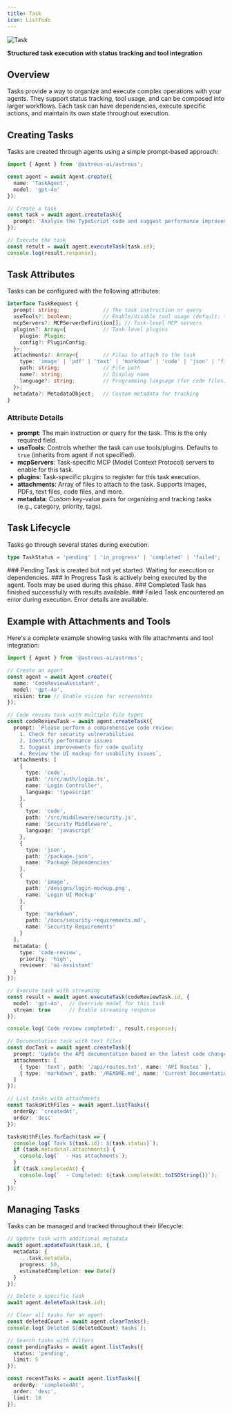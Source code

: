 ```yaml
---
title: Task
icon: ListTodo
---
```


![Task](/docs/task.webp)

**Structured task execution with status tracking and tool integration**


## Overview

Tasks provide a way to organize and execute complex operations with your agents. They support status tracking, tool usage, and can be composed into larger workflows. Each task can have dependencies, execute specific actions, and maintain its own state throughout execution.

## Creating Tasks

Tasks are created through agents using a simple prompt-based approach:

```typescript
import { Agent } from '@astreus-ai/astreus';

const agent = await Agent.create({
  name: 'TaskAgent',
  model: 'gpt-4o'
});

// Create a task
const task = await agent.createTask({
  prompt: 'Analyze the TypeScript code and suggest performance improvements'
});

// Execute the task
const result = await agent.executeTask(task.id);
console.log(result.response);
```

## Task Attributes

Tasks can be configured with the following attributes:

```typescript
interface TaskRequest {
  prompt: string;              // The task instruction or query
  useTools?: boolean;          // Enable/disable tool usage (default: true)
  mcpServers?: MCPServerDefinition[]; // Task-level MCP servers
  plugins?: Array<{            // Task-level plugins
    plugin: Plugin;
    config?: PluginConfig;
  }>;
  attachments?: Array<{        // Files to attach to the task
    type: 'image' | 'pdf' | 'text' | 'markdown' | 'code' | 'json' | 'file';
    path: string;              // File path
    name?: string;             // Display name
    language?: string;         // Programming language (for code files)
  }>;
  metadata?: MetadataObject;   // Custom metadata for tracking
}
```

### Attribute Details

- **prompt**: The main instruction or query for the task. This is the only required field.
- **useTools**: Controls whether the task can use tools/plugins. Defaults to `true` (inherits from agent if not specified).
- **mcpServers**: Task-specific MCP (Model Context Protocol) servers to enable for this task.
- **plugins**: Task-specific plugins to register for this task execution.
- **attachments**: Array of files to attach to the task. Supports images, PDFs, text files, code files, and more.
- **metadata**: Custom key-value pairs for organizing and tracking tasks (e.g., category, priority, tags).

## Task Lifecycle

Tasks go through several states during execution:

```typescript
type TaskStatus = 'pending' | 'in_progress' | 'completed' | 'failed';
```

<Steps>
<Step>
### Pending
Task is created but not yet started. Waiting for execution or dependencies.
</Step>

<Step>
### In Progress
Task is actively being executed by the agent. Tools may be used during this phase.
</Step>

<Step>
### Completed
Task has finished successfully with results available.
</Step>

<Step>
### Failed
Task encountered an error during execution. Error details are available.
</Step>
</Steps>

## Example with Attachments and Tools

Here's a complete example showing tasks with file attachments and tool integration:

```typescript
import { Agent } from '@astreus-ai/astreus';

// Create an agent
const agent = await Agent.create({
  name: 'CodeReviewAssistant',
  model: 'gpt-4o',
  vision: true // Enable vision for screenshots
});

// Code review task with multiple file types
const codeReviewTask = await agent.createTask({
  prompt: `Please perform a comprehensive code review:
    1. Check for security vulnerabilities
    2. Identify performance issues
    3. Suggest improvements for code quality
    4. Review the UI mockup for usability issues`,
  attachments: [
    { 
      type: 'code', 
      path: '/src/auth/login.ts', 
      name: 'Login Controller',
      language: 'typescript' 
    },
    { 
      type: 'code', 
      path: '/src/middleware/security.js', 
      name: 'Security Middleware',
      language: 'javascript' 
    },
    { 
      type: 'json', 
      path: '/package.json', 
      name: 'Package Dependencies' 
    },
    { 
      type: 'image', 
      path: '/designs/login-mockup.png', 
      name: 'Login UI Mockup' 
    },
    { 
      type: 'markdown', 
      path: '/docs/security-requirements.md', 
      name: 'Security Requirements' 
    }
  ],
  metadata: {
    type: 'code-review',
    priority: 'high',
    reviewer: 'ai-assistant'
  }
});

// Execute task with streaming
const result = await agent.executeTask(codeReviewTask.id, {
  model: 'gpt-4o',  // Override model for this task
  stream: true      // Enable streaming response
});

console.log('Code review completed:', result.response);

// Documentation task with text files
const docTask = await agent.createTask({
  prompt: 'Update the API documentation based on the latest code changes',
  attachments: [
    { type: 'text', path: '/api/routes.txt', name: 'API Routes' },
    { type: 'markdown', path: '/README.md', name: 'Current Documentation' }
  ]
});

// List tasks with attachments
const tasksWithFiles = await agent.listTasks({
  orderBy: 'createdAt',
  order: 'desc'
});

tasksWithFiles.forEach(task => {
  console.log(`Task ${task.id}: ${task.status}`);
  if (task.metadata?.attachments) {
    console.log(`  - Has attachments`);
  }
  if (task.completedAt) {
    console.log(`  - Completed: ${task.completedAt.toISOString()}`);
  }
});
```

## Managing Tasks

Tasks can be managed and tracked throughout their lifecycle:

```typescript
// Update task with additional metadata
await agent.updateTask(task.id, {
  metadata: {
    ...task.metadata,
    progress: 50,
    estimatedCompletion: new Date()
  }
});

// Delete a specific task
await agent.deleteTask(task.id);

// Clear all tasks for an agent
const deletedCount = await agent.clearTasks();
console.log(`Deleted ${deletedCount} tasks`);

// Search tasks with filters
const pendingTasks = await agent.listTasks({
  status: 'pending',
  limit: 5
});

const recentTasks = await agent.listTasks({
  orderBy: 'completedAt',
  order: 'desc',
  limit: 10
});
```

